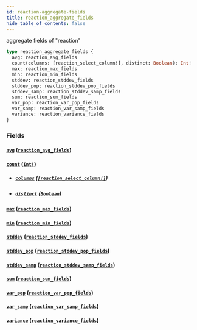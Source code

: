 ```yaml
---
id: reaction-aggregate-fields
title: reaction_aggregate_fields
hide_table_of_contents: false
---
```


aggregate fields of "reaction"

```graphql
type reaction_aggregate_fields {
  avg: reaction_avg_fields
  count(columns: [reaction_select_column!], distinct: Boolean): Int!
  max: reaction_max_fields
  min: reaction_min_fields
  stddev: reaction_stddev_fields
  stddev_pop: reaction_stddev_pop_fields
  stddev_samp: reaction_stddev_samp_fields
  sum: reaction_sum_fields
  var_pop: reaction_var_pop_fields
  var_samp: reaction_var_samp_fields
  variance: reaction_variance_fields
}
```

### Fields

#### [`avg`](#) ([`reaction_avg_fields`](../objects/reaction-avg-fields))

#### [`count`](#) ([`Int!`](../scalars/int))

- ##### [`columns`](#) ([`[reaction_select_column!]`](../enums/reaction-select-column))

- ##### [`distinct`](#) ([`Boolean`](../scalars/boolean))

#### [`max`](#) ([`reaction_max_fields`](../objects/reaction-max-fields))

#### [`min`](#) ([`reaction_min_fields`](../objects/reaction-min-fields))

#### [`stddev`](#) ([`reaction_stddev_fields`](../objects/reaction-stddev-fields))

#### [`stddev_pop`](#) ([`reaction_stddev_pop_fields`](../objects/reaction-stddev-pop-fields))

#### [`stddev_samp`](#) ([`reaction_stddev_samp_fields`](../objects/reaction-stddev-samp-fields))

#### [`sum`](#) ([`reaction_sum_fields`](../objects/reaction-sum-fields))

#### [`var_pop`](#) ([`reaction_var_pop_fields`](../objects/reaction-var-pop-fields))

#### [`var_samp`](#) ([`reaction_var_samp_fields`](../objects/reaction-var-samp-fields))

#### [`variance`](#) ([`reaction_variance_fields`](../objects/reaction-variance-fields))
